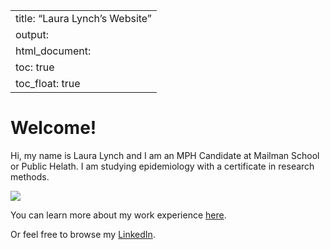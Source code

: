   
---
title: "Laura Lynch's Website"
output: 
  html_document:
    toc: true
    toc_float: true
---
# Welcome! 

Hi, my name is Laura Lynch and I am an MPH Candidate at Mailman School or Public Helath. I am studying epidemiology with a certificate in research methods.


![](images/me.jpeg)

You can learn more about my work experience [here](about.html).


Or feel free to browse my [LinkedIn](https://www.linkedin.com/in/lmlynch). 


